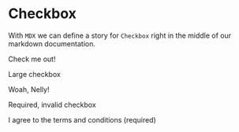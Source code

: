 
<Meta title="Checkbox" component={Checkbox} />

# Checkbox

With `MDX` we can define a story for `Checkbox` right in the middle of our
markdown documentation.

<Preview>
  <Story name="Default">
    <Checkbox>Check me out!</Checkbox>
  </Story>
</Preview>

Large checkbox

<Preview>
  <Story name="Large">
    <Checkbox size="large">Woah, Nelly!</Checkbox>
  </Story>
</Preview>

Required, invalid checkbox

<Preview>
  <Story name="Invalid">
    <Checkbox invalid={true} required={true}>I agree to the terms and conditions (required)</Checkbox>
  </Story>
</Preview>
